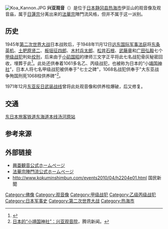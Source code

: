 [[File:Koa_Kannon.JPG|thumb]]
'''兴亚观音'''（{{lang-ja|興亜観音}}）是位于[[日本|日本]][[静冈县|静冈县]][[热海市|热海市]]伊豆山的观音像及观音庙，属于[[日蓮宗|日蓮宗]]分离出来的[[法華宗|法華宗]]陣門流风格，但并不属于这一派别。

== 历史 ==
1945年[[第二次世界大战|第二次世界大战]]日本战败后，于1948年11月12日[[远东国际军事法庭|远东国际军事法庭]]将[[东条英机|东条英机]]、[[土肥原贤二|土肥原贤二]]、[[板垣征四郎|板垣征四郎]]、[[木村兵太郎|木村兵太郎]]、[[松井石根|松井石根]]、[[武藤章|武藤章]]和[[广田弘毅|广田弘毅]]七个[[甲级战犯|甲级战犯]]判处[[绞刑|绞刑]]，后来由于[[小矶国昭|小矶国昭]]的律师三文字正平将此七名战犯骨灰秘密回收，埋葬于此<ref>{{Cite news|url=http://www.sankei.com/premium/news/151220/prm1512200024-n6.html|title=【戦後70年～東京裁判とＧＨＱ(１)】|work=|publisher=[[産経新聞|産経新聞]]|date=2015年12月20日|accessdate=2021年1月15日|archive-date=2016年11月22日|archive-url=https://web.archive.org/web/20161122223419/http://www.sankei.com/premium/news/151220/prm1512200024-n6.html|dead-url=no}}</ref>。此处还供奉着1061多名乙、丙级战犯，也被称为日本的“小[[靖国神社|靖国神社]]”，日本人将七名甲级战犯被供奉于"七士之碑"，1068名战犯供奉于"大东亚战争殉国刑死1068柱供养碑"<ref>[https://cul.qq.com/a/20140210/014724.htm 日本的“小靖国神社”：兴亚观音院]，腾讯新闻。</ref>。

1971年12月[[东亚反日武装战线|东亚反日武装战线]]曾将此处观音像和供养柱爆破，后又修复。

== 交通 ==
[[东日本旅客铁道|东日本旅客铁道]][[东海道本线|东海道本线]][[汤河原站|汤河原站]]

==参考来源==
{{Reflist}}

== 外部链接 ==
* [http://www.koakannon.org/ 興亜観音公式ホームページ] {{Wayback|url=http://www.koakannon.org/ |date=20201108085008 }}
* [http://www.hokkeshu.com/ 法華宗陣門流公式ホームページ] {{Wayback|url=http://www.hokkeshu.com/ |date=20191204154053 }}
* http://www.kokuminshimbun.com/events2010/04/h2204e01.html {{Wayback|url=http://www.kokuminshimbun.com/events2010/04/h2204e01.html |date=20160304115059 }} 国民新聞

{{coord|35|7|7.2|N|139|5|31.8|E|region:JP|display=title}}
[[Category:佛像|Category:佛像]]
[[Category:观音像|Category:观音像]]
[[Category:甲级战犯|Category:甲级战犯]]
[[Category:乙级丙级战犯|Category:乙级丙级战犯]]
[[Category:日本军事史|Category:日本军事史]]
[[Category:第二次世界大战|Category:第二次世界大战]]
[[Category:热海市|Category:热海市]]